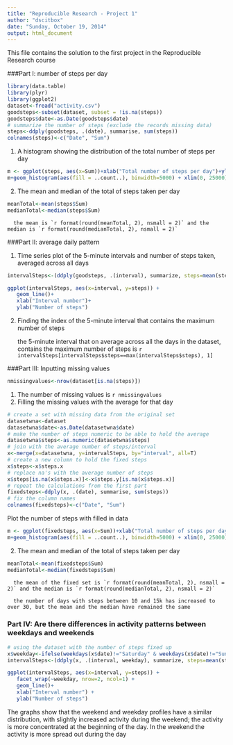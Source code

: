 ```yaml
---
title: "Reproducible Research - Project 1"
author: "dscitbox"
date: "Sunday, October 19, 2014"
output: html_document
---
```

This file contains the solution to the first project in the Reproducible Research course

###Part I: number of steps per day
```r
library(data.table)
library(plyr)
library(ggplot2)
dataset<-fread("activity.csv")
goodsteps<-subset(dataset, subset = !is.na(steps))
goodsteps$date<-as.Date(goodsteps$date)
# summarize the number of steps (exclude the records missing data)
steps<-ddply(goodsteps, .(date), summarise, sum(steps))
colnames(steps)<-c("Date", "Sum")
```

1. A histogram showing the distribution of the total number of steps per day
```r
m <- ggplot(steps, aes(x=Sum))+xlab("Total number of steps per day")+ylab("Frequency (number of days)")
m+geom_histogram(aes(fill = ..count..), binwidth=5000) + xlim(0, 25000)
```
2. The mean and median of the total of steps taken per day
```r
meanTotal<-mean(steps$Sum)
medianTotal<-median(steps$Sum)
```
      the mean is `r format(round(meanTotal, 2), nsmall = 2)` and the median is `r format(round(medianTotal, 2), nsmall = 2)`

###Part II: average daily pattern

1. Time series plot of the 5-minute intervals and number of steps taken, averaged across all days
```r
intervalSteps<-(ddply(goodsteps, .(interval), summarize, steps=mean(steps)))
```
```r
ggplot(intervalSteps, aes(x=interval, y=steps)) + 
   geom_line()+
   xlab("Interval number")+
   ylab("Number of steps")
```

2. Finding the index of the 5-minute interval that contains the maximum number of steps

      the 5-minute interval that on average across all the days in the dataset, contains the maximum number of steps is `r intervalSteps[intervalSteps$steps==max(intervalSteps$steps), 1]`
      
###Part III: Inputting missing values
```r
nmissingvalues<-nrow(dataset[is.na(steps)])
```
1. The number of missing values is `r nmissingvalues`
2. Filling the missing values with the average for that day
```r
# create a set with missing data from the original set
datasetwna<-dataset       
datasetwna$date<-as.Date(datasetwna$date)
# make the number of steps numeric to be able to hold the average
datasetwna$steps<-as.numeric(datasetwna$steps)
# join with the average number of steps/interval
x<-merge(x=datasetwna, y=intervalSteps, by="interval", all=T)
# create a new column to hold the fixed steps
x$steps<-x$steps.x
# replace na's with the average number of steps
x$steps[is.na(x$steps.x)]<-x$steps.y[is.na(x$steps.x)]
# repeat the calculations from the first part
fixedsteps<-ddply(x, .(date), summarise, sum(steps))
# fix the column names
colnames(fixedsteps)<-c("Date", "Sum")

```

Plot the number of steps with filled in data

```r
m <- ggplot(fixedsteps, aes(x=Sum))+xlab("Total number of steps per day")+ylab("Frequency (number of days)")
m+geom_histogram(aes(fill = ..count..), binwidth=5000) + xlim(0, 25000)
```

2. The mean and median of the total of steps taken per day
```r
meanTotal<-mean(fixedsteps$Sum)
medianTotal<-median(fixedsteps$Sum)

```
      the mean of the fixed set is `r format(round(meanTotal, 2), nsmall = 2)` and the median is `r format(round(medianTotal, 2), nsmall = 2)`
      
      the number of days with steps between 10 and 15k has increased to over 30, but the mean and the median have remained the same

### Part IV: Are there differences in activity patterns between weekdays and weekends
```r
# using the dataset with the number of steps fixed up
x$weekday<-ifelse(weekdays(x$date)!="Saturday" & weekdays(x$date)!="Sunday", "Weekday", "Weekend")
intervalSteps<-(ddply(x, .(interval, weekday), summarize, steps=mean(steps)))
```

```r
ggplot(intervalSteps, aes(x=interval, y=steps)) +
   facet_wrap(~weekday, nrow=2, ncol=1) +
   geom_line()+
   xlab("Interval number") +
   ylab("Number of steps")
```

The graphs show that the weekend and weekday profiles have a similar distribution, with slightly increased activity during the weekend; the activity is more concentrated at the beginning of the day. In the weekend the activity is more spread out during the day 
